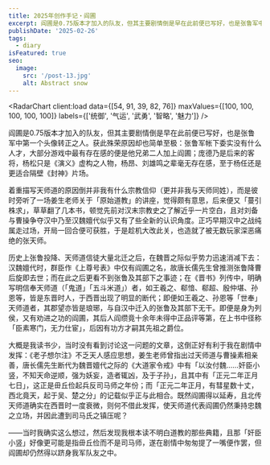 ```yaml
---
title: 2025年创作手记・阎圃
excerpt: 阎圃是0.75版本才加入的队友，但其主要剧情倒是早在此前便已写好，也是张鲁军中第一个头像转正之人。
publishDate: '2025-02-26'
tags:
  - diary
isFeatured: true
seo:
  image:
    src: '/post-13.jpg'
    alt: Abstract snow
---
```



<RadarChart client:load data={[54, 91, 39, 82, 76]} maxValues={[100, 100, 100, 100, 100]} labels={['统御', '气运', '武勇', '智略', '魅力']} />

阎圃是0.75版本才加入的队友，但其主要剧情倒是早在此前便已写好，也是张鲁军中第一个头像转正之人。获此殊荣原因却也简单至极：张鲁军帐下委实没有什么人才，大部分游戏中最有存在感的便是他兄弟二人加上阎圃；庞德乃是后来的客将，杨松只是《演义》虚构之人物，杨昂、刘雄鸣之辈毫无存在感，至于杨任还是更适合隔壁《封神》片场。

着重描写天师道的原因倒并非我有什么宗教信仰（更并非我与天师同姓），而是彼时旁听了一场姜生老师关于「原始道教」的讲座，觉得颇有意思，后来便又「蔓引株求」，草草翻了几本书，顿觉先前对汉末宗教史之了解近乎一片空白，且对刘备与曹操争夺汉中乃至汉魏嬗代似乎又有了些全新的认识角度。正巧早期汉中之战纯属走过场，开局一回合便可获胜，于是趁机大改此关，也造就了被无数玩家深恶痛绝的张天师。

历史上张鲁投降、天师道信徒大量北迁之后，在魏晋之际似乎势力迅速消减下去：汉魏嬗代时，群臣作《上尊号表》中仅有阎圃之名，故唐长儒先生曾推测张鲁降曹后旋即去世；而在此之后更看不到张鲁及其部下之事迹；在《晋书》列传中，明确写明信奉天师道（「鬼道」「五斗米道」）者，如王羲之、郗愔、郗超、殷仲堪、孙恩等，皆是东晋时人，于西晋出现了明显的断代；即便如王羲之、孙恩等「世奉」天师道者，其郡望亦皆是琅琊，与自汉中迁入的张鲁及其部下无干。即便是身为列侯，又有劝进之功的阎圃，其后人阎缵竟十余年未得中正品评等第，在上书中径称「臣素寒门，无力仕宦」，后因有功方才嗣其先祖之爵位。

大概是我读书少，当时没有看到讨论这一问题的文章，这倒正好有利于我在剧情中发挥：《老子想尔注》不乏天人感应思想，姜生老师曾指出过天师道与曹操素相亲善，唐长儒先生断代为魏晋嬗代之际的《大道家令戒》中有「以汝付魏……奸臣小竖，不知天命逆顺，强为妖妄，造者辄凶，及于子孙」，且其中有「正元二年正月七日」，这正是毌丘俭起兵反司马师之年份；而「正元二年正月，有彗星数十丈，西北竟天，起于吴、楚之分」的记载似乎正与此相合。既然阎圃得以延寿，且北传天师道确实在西晋时一度衰微，则何不借此发挥，使天师道代表阎圃仍然秉持忠魏之立场，并因此遭到司马氏之镇压呢？

——当时我确实这么想过，然后发现我根本读不明白道教的那些典籍，且那「奸臣小竖」好像更可能是指毌丘俭而不是司马师，遂在剧情中匆匆提了一嘴便作罢，但阎圃却仍然得以跻身我军队友之中。

